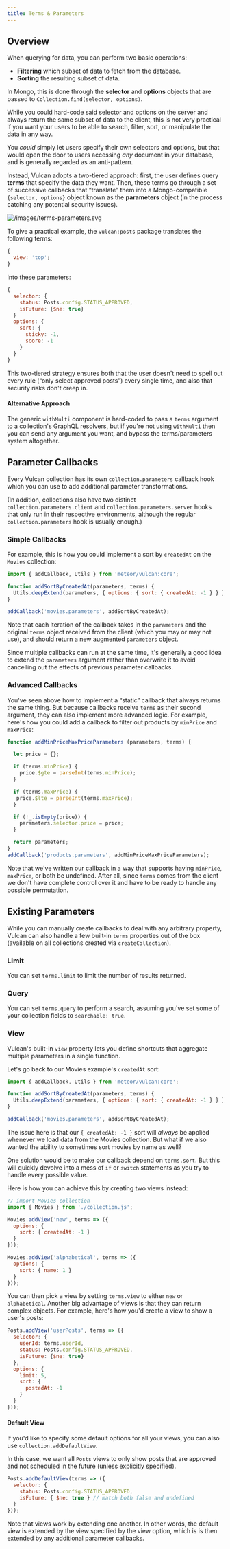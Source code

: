 ```yaml
---
title: Terms & Parameters
---
```


## Overview

When querying for data, you can perform two basic operations:

* **Filtering** which subset of data to fetch from the database.
* **Sorting** the resulting subset of data.

In Mongo, this is done through the **selector** and **options** objects that are passed to `Collection.find(selector, options)`.

While you could hard-code said selector and options on the server and always return the same subset of data to the client, this is not very practical if you want your users to be able to search, filter, sort, or manipulate the data in any way.

You _could_ simply let users specify their own selectors and options, but that would open the door to users accessing _any_ document in your database, and is generally regarded as an anti-pattern.

Instead, Vulcan adopts a two-tiered approach: first, the user defines query **terms** that specify the data they want. Then, these terms go through a set of successive callbacks that “translate” them into a Mongo-compatible `{selector, options}` object known as the **parameters** object (in the process catching any potential security issues).

![/images/terms-parameters.svg](/images/terms-parameters.svg)

To give a practical example, the `vulcan:posts` package translates the following terms:

```js
{
  view: 'top';
}
```

Into these parameters:

```js
{
  selector: {
    status: Posts.config.STATUS_APPROVED,
    isFuture: {$ne: true}
  }
  options: {
    sort: {
      sticky: -1,
      score: -1
    }
  }
}
```

This two-tiered strategy ensures both that the user doesn't need to spell out every rule (“only select approved posts”) every single time, and also that security risks don't creep in.

#### Alternative Approach

The generic `withMulti` component is hard-coded to pass a `terms` argument to a collection's GraphQL resolvers, but if you're not using `withMulti` then you can send any argument you want, and bypass the terms/parameters system altogether.

## Parameter Callbacks

Every Vulcan collection has its own `collection.parameters` callback hook which you can use to add additional parameter transformations. 

(In addition, collections also have two distinct `collection.parameters.client` and `collection.parameters.server` hooks that only run in their respective environments, although the regular `collection.parameters` hook is usually enough.)

### Simple Callbacks 

For example, this is how you could implement a sort by `createdAt` on the `Movies` collection:

```js
import { addCallback, Utils } from 'meteor/vulcan:core';

function addSortByCreatedAt(parameters, terms) {
  Utils.deepExtend(parameters, { options: { sort: { createdAt: -1 } } });
}

addCallback('movies.parameters', addSortByCreatedAt);
```

Note that each iteration of the callback takes in the `parameters` and the original `terms` object received from the client (which you may or may not use), and should return a new augmented `parameters` object. 

Since multiple callbacks can run at the same time, it's generally a good idea to extend the `parameters` argument rather than overwrite it to avoid cancelling out the effects of previous parameter callbacks. 

### Advanced Callbacks 

You've seen above how to implement a “static” callback that always returns the same thing. But because callbacks receive `terms` as their second argument, they can also implement more advanced logic. For example, here's how you could add a callback to filter out products by `minPrice` and `maxPrice`: 

```js
function addMinPriceMaxPriceParameters (parameters, terms) {

  let price = {};

  if (terms.minPrice) {
    price.$gte = parseInt(terms.minPrice);
  }

  if (terms.maxPrice) {
   price.$lte = parseInt(terms.maxPrice);
  }

  if (!_.isEmpty(price)) {
    parameters.selector.price = price;
  }

  return parameters;
}
addCallback('products.parameters', addMinPriceMaxPriceParameters);
```

Note that we've written our callback in a way that supports having `minPrice`, `maxPrice`, or both be undefined. After all, since `terms` comes from the client we don't have complete control over it and have to be ready to handle any possible permutation. 

## Existing Parameters 

While you can manually create callbacks to deal with any arbitrary property, Vulcan can also handle a few built-in `terms` properties out of the box (available on all collections created via `createCollection`).

### Limit

You can set `terms.limit` to limit the number of results returned. 

### Query

You can set `terms.query` to perform a search, assuming you've set some of your collection fields to `searchable: true`. 

### View

Vulcan's built-in `view` property lets you define shortcuts that aggregate multiple parameters in a single function. 

Let's go back to our Movies example's `createdAt` sort:

```js
import { addCallback, Utils } from 'meteor/vulcan:core';

function addSortByCreatedAt(parameters, terms) {
  Utils.deepExtend(parameters, { options: { sort: { createdAt: -1 } } });
}

addCallback('movies.parameters', addSortByCreatedAt);
```

The issue here is that our `{ createdAt: -1 }` sort will *always* be applied whenever we load data from the Movies collection. But what if we also wanted the ability to sometimes sort movies by name as well?

One solution would be to make our callback depend on `terms.sort`. But this will quickly devolve into a mess of `if` or `switch` statements as you try to handle every possible value. 

Here is how you can achieve this by creating two views instead: 

```js
// import Movies collection
import { Movies } from './collection.js';

Movies.addView('new', terms => ({
  options: {
    sort: { createdAt: -1 }
  }
}));

Movies.addView('alphabetical', terms => ({
  options: {
    sort: { name: 1 }
  }
}));
```

You can then pick a view by setting `terms.view` to either `new` or `alphabetical`. Another big advantage of views is that they can return complex objects. For example, here's how you'd create a view to show a user's posts:

```js
Posts.addView('userPosts', terms => ({
  selector: {
    userId: terms.userId,
    status: Posts.config.STATUS_APPROVED,
    isFuture: {$ne: true}
  },
  options: {
    limit: 5,
    sort: {
      postedAt: -1
    }
  }
}));
```

#### Default View

If you'd like to specify some default options for all your views, you can also use `collection.addDefaultView`.

In this case, we want all `Posts` views to only show posts that are approved and not scheduled in the future (unless explicitly specified).

```js
Posts.addDefaultView(terms => ({
  selector: {
    status: Posts.config.STATUS_APPROVED,
    isFuture: { $ne: true } // match both false and undefined
  }
}));
```

Note that views work by extending one another. In other words, the default view is extended by the view specified by the view option, which is is then extended by any additional parameter callbacks.